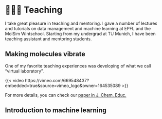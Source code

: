 # 👨🏼‍🏫 Teaching 

I take great pleasure in teaching and mentoring. I gave a number of lectures and tutorials on data management and machine learning at EPFL and the MolSim Wintschool.
Starting from my undergrad at TU Munich, I have been teaching assistant and mentoring students.

## Making molecules vibrate

One of my favorite teaching experiences was developing of what we call "virtual laboratory". 

{{< video https://vimeo.com/669548437?embedded=true&source=vimeo_logo&owner=164535089 >}}

For more details, you can check our [paper in J. Chem. Educ.](https://pubs.acs.org/doi/full/10.1021/acs.jchemed.1c01101)


## Introduction to machine learning